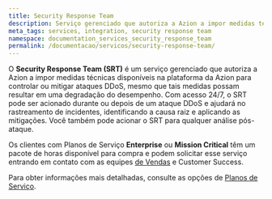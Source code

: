 ```yaml
---
title: Security Response Team
description: Serviço gerenciado que autoriza a Azion a impor medidas técnicas disponíveis na plataforma da Azion para controlar ou mitigar ataques DDoS, mesmo que tais medidas possam resultar em uma degradação do desempenho.
meta_tags: services, integration, security response team
namespace: documentation_services_security_response_team
permalink: /documentacao/servicos/security-response-team/
---
```


O **Security Response Team (SRT)** é um serviço gerenciado que autoriza a Azion a impor medidas técnicas disponíveis na plataforma da Azion para controlar ou mitigar ataques DDoS, mesmo que tais medidas possam resultar em uma degradação do desempenho. Com acesso 24/7, o SRT pode ser acionado durante ou depois de um ataque DDoS e ajudará no rastreamento de incidentes, identificando a causa raiz e aplicando as mitigações. Você também pode acionar o SRT para qualquer análise pós-ataque.

Os clientes com Planos de Serviço **Enterprise** ou **Mission Critical** têm um pacote de horas disponível para compra e podem solicitar esse serviço entrando em contato com as equipes [de Vendas](https://www.azion.com/pt-br/contate-vendas/) e Customer Success.

Para obter informações mais detalhadas, consulte as opções de [Planos de Serviço](/pt-br/documentacao/servicos/planos-de-serviço/).
